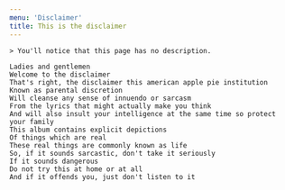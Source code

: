```yaml
---
menu: 'Disclaimer'
title: This is the disclaimer
---
```


<Block>
  <Prose>

    > You'll notice that this page has no description.

    Ladies and gentlemen  
    Welcome to the disclaimer  
    That's right, the disclaimer this american apple pie institution  
    Known as parental discretion  
    Will cleanse any sense of innuendo or sarcasm  
    From the lyrics that might actually make you think  
    And will also insult your intelligence at the same time so protect your family  
    This album contains explicit depictions  
    Of things which are real  
    These real things are commonly known as life  
    So, if it sounds sarcastic, don't take it seriously  
    If it sounds dangerous  
    Do not try this at home or at all  
    And if it offends you, just don't listen to it
  </Prose>
</Block>
